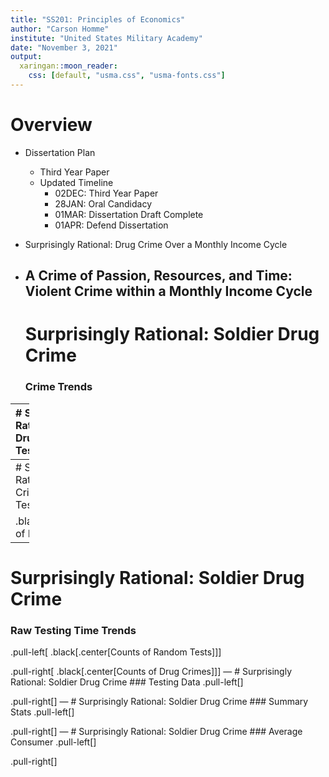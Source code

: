 ```yaml
---
title: "SS201: Principles of Economics"
author: "Carson Homme"
institute: "United States Military Academy"
date: "November 3, 2021"
output:
  xaringan::moon_reader:
    css: [default, "usma.css", "usma-fonts.css"]
---
```

# Overview
- Dissertation Plan
  - Third Year Paper
  - Updated Timeline
    - 02DEC: Third Year Paper
    - 28JAN: Oral Candidacy
    - 01MAR: Dissertation Draft Complete
    - 01APR: Defend Dissertation
  
- Surprisingly Rational: Drug Crime Over a Monthly Income Cycle

- A Crime of Passion, Resources, and Time: Violent Crime within a Monthly Income Cycle
---
# Surprisingly Rational: Soldier Drug Crime
### Crime Trends


---
# Surprisingly Rational: Soldier Drug Crime
### Testing Data

.black[.center[Drug Crime NOT Caught by Testing]]

]
---
# Surprisingly Rational: Soldier Drug Crime
### Raw Testing Time Trends

.black[.center[Counts of Full Unit Tests]]

---
# Surprisingly Rational: Soldier Drug Crime
### Raw Testing Time Trends
.pull-left[
.black[.center[Counts of Random Tests]]]

.pull-right[
.black[.center[Counts of Drug Crimes]]
]
---
# Surprisingly Rational: Soldier Drug Crime
### Testing Data
.pull-left[
]

.pull-right[
]
---
# Surprisingly Rational: Soldier Drug Crime
### Summary Stats
.pull-left[
]

.pull-right[
]
---
# Surprisingly Rational: Soldier Drug Crime
### Average Consumer
.pull-left[
]

.pull-right[
]